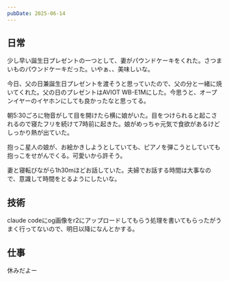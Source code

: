 ```yaml
---
pubDate: 2025-06-14
---
```



## 日常

少し早い誕生日プレゼントの一つとして、妻がパウンドケーキをくれた。さつまいものパウンドケーキだった。いやぁ、、美味しいな。

今日、父の日兼誕生日プレゼントを渡そうと思っていたので、父の分と一緒に焼いてくれた。父の日のプレゼントはAVIOT WB-E1Mにした。今思うと、オープンイヤーのイヤホンにしても良かったなと思ってる。
<OG url="https://aviot.jp/product/wb-e1m/" />

朝5:30ごろに物音がして目を開けたら横に娘がいた。目をつけられると起こされるので寝たフリを続けて7時前に起きた。娘がめっちゃ元気で食欲があるけどしっかり熱が出ていた。

抱っこ星人の娘が、お絵かきしようとしていても、ピアノを弾こうとしていても抱っこをせがんでくる。可愛いから許そう。

妻と寝転びながら1h30mほどお話していた。夫婦でお話する時間は大事なので、意識して時間をとるようにしたいな。


## 技術

claude codeにog画像をr2にアップロードしてもらう処理を書いてもらったがうまく行ってないので、明日以降になんとかする。

## 仕事

休みだよー
